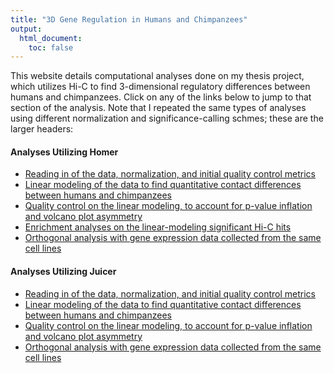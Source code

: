 ```yaml
---
title: "3D Gene Regulation in Humans and Chimpanzees"
output:
  html_document:
    toc: false
---
```


This website details computational analyses done on my thesis project, which utilizes Hi-C to find 3-dimensional regulatory differences between humans and chimpanzees. Click on any of the links below to jump to that section of the analysis. Note that I repeated the same types of analyses using different normalization and significance-calling schmes; these are the larger headers:

#### Analyses Utilizing Homer
*  [Reading in of the data, normalization, and initial quality control metrics](initial_QC.html)
*  [Linear modeling of the data to find quantitative contact differences between humans and chimpanzees](linear_modeling.html)
*  [Quality control on the linear modeling, to account for p-value inflation and volcano plot asymmetry](linear_modeling_QC.html)
*  [Enrichment analyses on the linear-modeling significant Hi-C hits](enrichment.html)
*  [Orthogonal analysis with gene expression data collected from the same cell lines](gene_expression.html)

#### Analyses Utilizing Juicer
*  [Reading in of the data, normalization, and initial quality control metrics](juicer_initial_QC.html)
*  [Linear modeling of the data to find quantitative contact differences between humans and chimpanzees](juicer_linear_modeling.html)
*  [Quality control on the linear modeling, to account for p-value inflation and volcano plot asymmetry](juicer_linear_modeling_QC.html)
*  [Orthogonal analysis with gene expression data collected from the same cell lines](juicer_gene_expression.html)